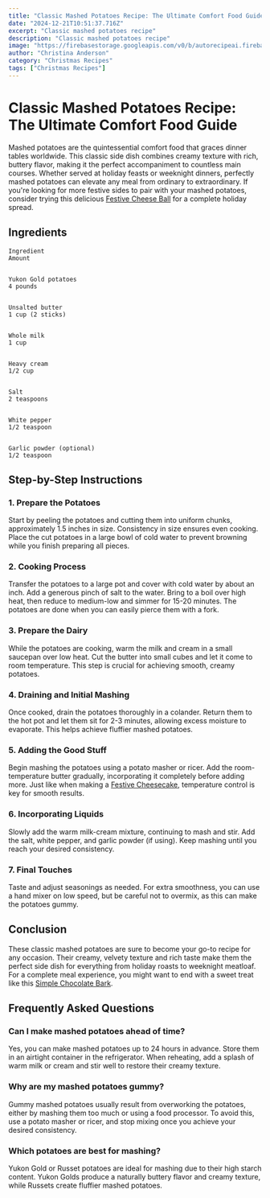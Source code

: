 ```yaml
---
title: "Classic Mashed Potatoes Recipe: The Ultimate Comfort Food Guide"
date: "2024-12-21T10:51:37.716Z"
excerpt: "Classic mashed potatoes recipe"
description: "Classic mashed potatoes recipe"
image: "https://firebasestorage.googleapis.com/v0/b/autorecipeai.firebasestorage.app/o/generated-images%2F1734778292433-j86my2dy318.jpg?alt=media&token=d47b7311-76d2-4d2d-a854-7b7425cc884f"
author: "Christina Anderson"
category: "Christmas Recipes"
tags: ["Christmas Recipes"]
---
```


# Classic Mashed Potatoes Recipe: The Ultimate Comfort Food Guide


Mashed potatoes are the quintessential comfort food that graces dinner tables worldwide. This classic side dish combines creamy texture with rich, buttery flavor, making it the perfect accompaniment to countless main courses. Whether served at holiday feasts or weeknight dinners, perfectly mashed potatoes can elevate any meal from ordinary to extraordinary. If you're looking for more festive sides to pair with your mashed potatoes, consider trying this delicious [Festive Cheese Ball](https://healtystack.com/festive-cheese-ball-recipe/) for a complete holiday spread.



## Ingredients



    Ingredient
    Amount


    Yukon Gold potatoes
    4 pounds


    Unsalted butter
    1 cup (2 sticks)


    Whole milk
    1 cup


    Heavy cream
    1/2 cup


    Salt
    2 teaspoons


    White pepper
    1/2 teaspoon


    Garlic powder (optional)
    1/2 teaspoon





## Step-by-Step Instructions


### 1. Prepare the Potatoes

Start by peeling the potatoes and cutting them into uniform chunks, approximately 1.5 inches in size. Consistency in size ensures even cooking. Place the cut potatoes in a large bowl of cold water to prevent browning while you finish preparing all pieces.



### 2. Cooking Process

Transfer the potatoes to a large pot and cover with cold water by about an inch. Add a generous pinch of salt to the water. Bring to a boil over high heat, then reduce to medium-low and simmer for 15-20 minutes. The potatoes are done when you can easily pierce them with a fork.



### 3. Prepare the Dairy

While the potatoes are cooking, warm the milk and cream in a small saucepan over low heat. Cut the butter into small cubes and let it come to room temperature. This step is crucial for achieving smooth, creamy potatoes.



### 4. Draining and Initial Mashing

Once cooked, drain the potatoes thoroughly in a colander. Return them to the hot pot and let them sit for 2-3 minutes, allowing excess moisture to evaporate. This helps achieve fluffier mashed potatoes.



### 5. Adding the Good Stuff

Begin mashing the potatoes using a potato masher or ricer. Add the room-temperature butter gradually, incorporating it completely before adding more. Just like when making a [Festive Cheesecake](https://healtystack.com/festive-cheesecake-recipe/), temperature control is key for smooth results.



### 6. Incorporating Liquids

Slowly add the warm milk-cream mixture, continuing to mash and stir. Add the salt, white pepper, and garlic powder (if using). Keep mashing until you reach your desired consistency.



### 7. Final Touches

Taste and adjust seasonings as needed. For extra smoothness, you can use a hand mixer on low speed, but be careful not to overmix, as this can make the potatoes gummy.



## Conclusion

These classic mashed potatoes are sure to become your go-to recipe for any occasion. Their creamy, velvety texture and rich taste make them the perfect side dish for everything from holiday roasts to weeknight meatloaf. For a complete meal experience, you might want to end with a sweet treat like this [Simple Chocolate Bark](https://healtystack.com/simple-chocolate-bark-recipe/).



## Frequently Asked Questions


### Can I make mashed potatoes ahead of time?

Yes, you can make mashed potatoes up to 24 hours in advance. Store them in an airtight container in the refrigerator. When reheating, add a splash of warm milk or cream and stir well to restore their creamy texture.



### Why are my mashed potatoes gummy?

Gummy mashed potatoes usually result from overworking the potatoes, either by mashing them too much or using a food processor. To avoid this, use a potato masher or ricer, and stop mixing once you achieve your desired consistency.



### Which potatoes are best for mashing?

Yukon Gold or Russet potatoes are ideal for mashing due to their high starch content. Yukon Golds produce a naturally buttery flavor and creamy texture, while Russets create fluffier mashed potatoes.

